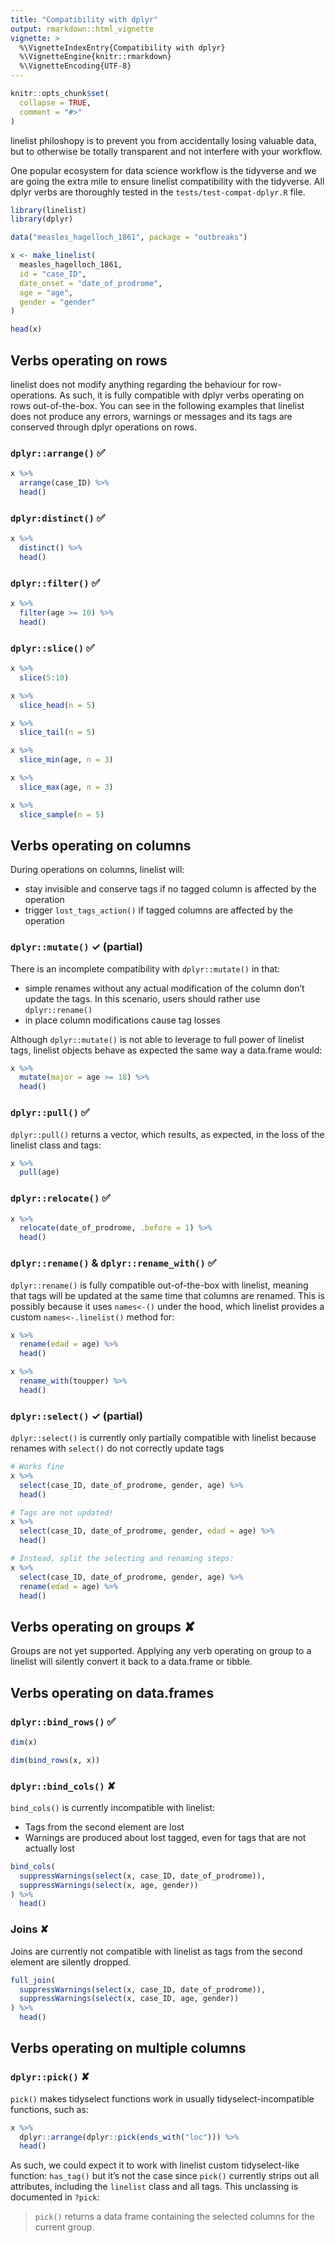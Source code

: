 ```yaml
---
title: "Compatibility with dplyr"
output: rmarkdown::html_vignette
vignette: >
  %\VignetteIndexEntry{Compatibility with dplyr}
  %\VignetteEngine{knitr::rmarkdown}
  %\VignetteEncoding{UTF-8}
---
```


```r
knitr::opts_chunk$set(
  collapse = TRUE,
  comment = "#>"
)
```

linelist philoshopy is to prevent you from accidentally losing valuable data, but to otherwise be totally transparent and not interfere with your workflow.

One popular ecosystem for data science workflow is the tidyverse and we are going the extra mile to ensure linelist compatibility with the tidyverse. All dplyr verbs are thoroughly tested in the `tests/test-compat-dplyr.R` file.

```r
library(linelist)
library(dplyr)

data("measles_hagelloch_1861", package = "outbreaks")

x <- make_linelist(
  measles_hagelloch_1861,
  id = "case_ID",
  date_onset = "date_of_prodrome",
  age = "age",
  gender = "gender"
)

head(x)
```

## Verbs operating on rows

linelist does not modify anything regarding the behaviour for row-operations. As such, it is fully compatible with dplyr verbs operating on rows out-of-the-box.
You can see in the following examples that linelist does not produce any errors, warnings or messages and its tags are conserved through dplyr operations on rows.

### `dplyr::arrange()` ✅

```r
x %>%
  arrange(case_ID) %>%
  head()
```

### `dplyr:distinct()` ✅

```r
x %>%
  distinct() %>%
  head()
```

### `dplyr::filter()` ✅

```r
x %>%
  filter(age >= 10) %>%
  head()
```

### `dplyr::slice()` ✅

```r
x %>%
  slice(5:10)

x %>%
  slice_head(n = 5)

x %>%
  slice_tail(n = 5)

x %>%
  slice_min(age, n = 3)

x %>%
  slice_max(age, n = 3)

x %>%
  slice_sample(n = 5)
```

## Verbs operating on columns

During operations on columns, linelist will:

- stay invisible and conserve tags if no tagged column is affected by the operation
- trigger `lost_tags_action()` if tagged columns are affected by the operation

### `dplyr::mutate()` ✓ (partial)

There is an incomplete compatibility with `dplyr::mutate()` in that:

- simple renames without any actual modification of the column don't update the tags. In this scenario, users should rather use `dplyr::rename()`
- in place column modifications cause tag losses

Although `dplyr::mutate()` is not able to leverage to full power of linelist tags, linelist objects behave as expected the same way a data.frame would:

```r
x %>%
  mutate(major = age >= 18) %>%
  head()
```

### `dplyr::pull()` ✅

`dplyr::pull()` returns a vector, which results, as expected, in the loss of the linelist class and tags:

```r
x %>%
  pull(age)
```

### `dplyr::relocate()` ✅

```r
x %>%
  relocate(date_of_prodrome, .before = 1) %>%
  head()
```


### `dplyr::rename()` & `dplyr::rename_with()` ✅

`dplyr::rename()` is fully compatible out-of-the-box with linelist, meaning that tags will be updated at the same time that columns are renamed. This is possibly because it uses `names<-()` under the hood, which linelist provides a custom `names<-.linelist()` method for:

```r
x %>%
  rename(edad = age) %>%
  head()

x %>%
  rename_with(toupper) %>%
  head()
```

### `dplyr::select()` ✓ (partial)

`dplyr::select()` is currently only partially compatible with linelist because renames with `select()` do not correctly update tags

```r
# Works fine
x %>%
  select(case_ID, date_of_prodrome, gender, age) %>%
  head()

# Tags are not updated!
x %>%
  select(case_ID, date_of_prodrome, gender, edad = age) %>%
  head()

# Instead, split the selecting and renaming steps:
x %>%
  select(case_ID, date_of_prodrome, gender, age) %>%
  rename(edad = age) %>%
  head()
```

## Verbs operating on groups ✘

Groups are not yet supported. Applying any verb operating on group to a linelist will silently convert it back to a data.frame or tibble.

## Verbs operating on data.frames

### `dplyr::bind_rows()` ✅

```r
dim(x)

dim(bind_rows(x, x))
```

### `dplyr::bind_cols()` ✘

`bind_cols()` is currently incompatible with linelist:

- Tags from the second element are lost
- Warnings are produced about lost tagged, even for tags that are not actually lost

```r
bind_cols(
  suppressWarnings(select(x, case_ID, date_of_prodrome)),
  suppressWarnings(select(x, age, gender))
) %>%
  head()
```

### Joins ✘

Joins are currently not compatible with linelist as tags from the second element are silently dropped.

```r
full_join(
  suppressWarnings(select(x, case_ID, date_of_prodrome)),
  suppressWarnings(select(x, case_ID, age, gender))
) %>%
  head()
```

## Verbs operating on multiple columns

### `dplyr::pick()` ✘

`pick()` makes tidyselect functions work in usually tidyselect-incompatible functions, such as:

```r
x %>%
  dplyr::arrange(dplyr::pick(ends_with("loc"))) %>%
  head()
```

As such, we could expect it to work with linelist custom tidyselect-like function: `has_tag()` but it's not the case since `pick()` currently strips out all attributes, including the `linelist` class and all tags.
This unclassing is documented in `?pick`:

> `pick()` returns a data frame containing the selected columns for the current group.

